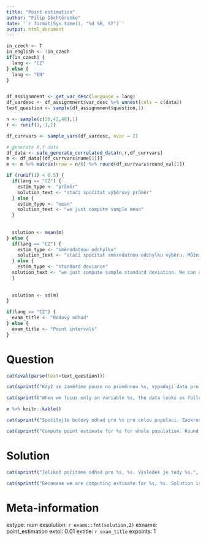 ```yaml
---
title: "Point estimation"
author: "Filip Děchtěrenko"
date: '`r format(Sys.time(), "%d %B, %Y")`'
output: html_document
---
```


```r
in_czech <- T
in_english <- !in_czech
if(in_czech) {
  lang <- "CZ"
} else {
  lang <- "EN"
}
```

```r

```


```r

df_assignmnent <- get_var_desc(language = lang)
df_vardesc <- df_assignmnent$var_desc %>% unnest(cols = c(data))
text_question <- sample(df_assignmnent$question,1)

n <- sample(c(36,42,48),1)
r <- runif(1,-1,1)

df_currvars <- sample_vars(df_vardesc, nvar = 2)

# generate X,Y data
df_data <- safe_generate_correlated_data(n,r,df_currvars)
m <- df_data[[df_currvars$name[1]]] 
m <- m %>% matrix(nrow = n/6) %>% round(df_currvars$round_val[1])

if (runif(1) < 0.5) {
  if(lang == "CZ") {
    estim_type <- "průměr"
    solution_text <- "stačí spočítat výběrový průměr"  
  } else {
    estim_type <- "mean"
    solution_text <- "we just compute sample mean"  
  }
    
  
  solution <- mean(m)
} else {
  if(lang == "CZ") {
    estim_type <- "směrodatnou odchylku"
    solution_text <- "stačí spočítat směrodatnou odchylku výběru. Můžeme to udělat v Jamovi"
  } else {
    estim_type <- "standard deviance"
  solution_text <- "we just compute sample standard deviation. We can do that using Jamovi"
  }
  
  
  solution <- sd(m)
}

if(lang == "CZ") {
  exam_title <- "Bodový odhad"
} else {
  exam_title <- "Point intervals"
}

```



Question
========
```r
cat(eval(parse(text=text_question)))
```

```r
cat(sprintf("Když se zaměříme pouze na proměnnou %s, vypadají data pro tento výběr data následovně:",  df_currvars$name[1]))
```

```r
cat(sprintf("When we focus only on variable %s, the data looks as follows:",  df_currvars$name[1]))
```



```r
m %>% knitr::kable()

```

```r
cat(sprintf("Spočítejte bodový odhad pro %s pro celou populaci. Zaokrouhlete na dvě desetinná místa.",  estim_type))
```

```r
cat(sprintf("Compute point estimate for %s for whole population. Round to two decimal places.",  estim_type))
```



Solution
========

```r
cat(sprintf("Jelikož počítáme odhad pro %s, %s. Výsledek je tedy %s.",  estim_type, solution_text, exams::fmt(solution,2)))
```

```r
cat(sprintf("Becauase we are computing estimate for %s, %s. Solution is %s.",  estim_type, solution_text, exams::fmt(solution,2)))
```




Meta-information
================
extype: num
exsolution: `r exams::fmt(solution,2)`
exname: point_estimation
extol: 0.01
extitle: `r exam_title`
expoints: 1
